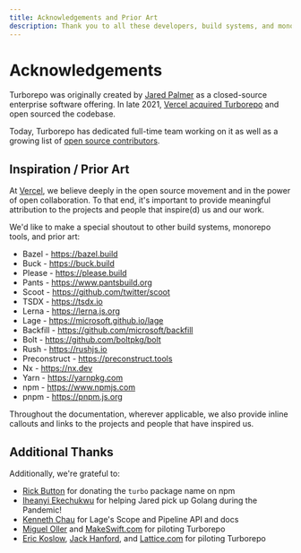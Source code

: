 ```yaml
---
title: Acknowledgements and Prior Art
description: Thank you to all these developers, build systems, and monorepo tools for their support and assistance.
---
```


# Acknowledgements

Turborepo was originally created by [Jared Palmer](https://x.com/jaredpalmer) as a closed-source enterprise software offering. In late 2021, [Vercel acquired Turborepo](https://vercel.com/blog/vercel-acquires-turborepo) and open sourced the codebase.

Today, Turborepo has dedicated full-time team working on it as well as a growing list of [open source contributors](https://github.com/vercel/turbo/graphs/contributors).

## Inspiration / Prior Art

At [Vercel](https://vercel.com/), we believe deeply in the open source movement and in the power of open collaboration. To that end, it's important to provide meaningful attribution to the projects and people that inspire(d) us and our work.

We'd like to make a special shoutout to other build systems, monorepo tools, and prior art:

- Bazel - https://bazel.build
- Buck - https://buck.build
- Please - https://please.build
- Pants - https://www.pantsbuild.org
- Scoot - https://github.com/twitter/scoot
- TSDX - https://tsdx.io
- Lerna - https://lerna.js.org
- Lage - https://microsoft.github.io/lage
- Backfill - https://github.com/microsoft/backfill
- Bolt - https://github.com/boltpkg/bolt
- Rush - https://rushjs.io
- Preconstruct - https://preconstruct.tools
- Nx - https://nx.dev
- Yarn - https://yarnpkg.com
- npm - https://www.npmjs.com
- pnpm - https://pnpm.js.org

Throughout the documentation, wherever applicable, we also provide inline callouts and links to the projects and people that have inspired us.

## Additional Thanks

Additionally, we're grateful to:

- [Rick Button](https://x.com/rickbutton) for donating the `turbo` package name on npm
- [Iheanyi Ekechukwu](https://x.com/kwuchu) for helping Jared pick up Golang during the Pandemic!
- [Kenneth Chau](https://x.com/kenneth_chau) for Lage's Scope and Pipeline API and docs
- [Miguel Oller](https://mobile.x.com/ollermi) and [MakeSwift.com](https://www.makeswift.com/) for piloting Turborepo
- [Eric Koslow](https://x.com/ekosz1), [Jack Hanford](https://x.com/jackhanford), and [Lattice.com](https://lattice.com/) for piloting Turborepo
